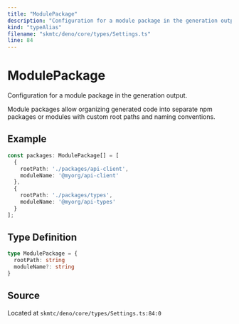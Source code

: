 ```yaml
---
title: "ModulePackage"
description: "Configuration for a module package in the generation output."
kind: "typeAlias"
filename: "skmtc/deno/core/types/Settings.ts"
line: 84
---
```


# ModulePackage

Configuration for a module package in the generation output.

Module packages allow organizing generated code into separate npm packages
or modules with custom root paths and naming conventions.


## Example

```typescript
const packages: ModulePackage[] = [
  {
    rootPath: './packages/api-client',
    moduleName: '@myorg/api-client'
  },
  {
    rootPath: './packages/types',
    moduleName: '@myorg/api-types'
  }
];
```

## Type Definition

```typescript
type ModulePackage = {
  rootPath: string
  moduleName?: string
}
```

## Source

Located at `skmtc/deno/core/types/Settings.ts:84:0`
